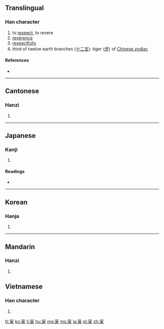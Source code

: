 ==Translingual==

===Han character===
{{Han char|rn=40|rad=宀|as=08|sn=11|four=3080<sub>6</sub>|canj=十一中金 (JMLC)}}

# to [[respect]], to revere
# [[reverence]]
# [[respectfully]]
# third of twelve earth branches ([[十二支]]): tiger ([[虎]]) of [[W:Chinese zodiac|Chinese zodiac]]

====References====
* {{Han ref|kx=0288.050|dkj=07204|dj=0570.010|hdz=20936.160|uh=5BC5|ud=23493|bh=B147|bd=45383}}

----

==Cantonese==

===Hanzi===
{{yue-hanzi|jyut=[[jan4]]|y=yan4}}

# {{defn|lang=yue|sort=宀08}}

----

==Japanese==

===Kanji===
{{ja-kanji|grade=|rs=宀08}}

# {{defn|lang=ja|sort=宀08}}

====Readings====
* {{ja-readings|on=[[いん]] (in)|kun=[[とら]] (tora)}}

----

==Korean==

===Hanja===
{{ko-hanja|hangeul=[[인]], [[이]]|rv=in, i|mr=in, i}}

# {{defn|lang=ko|sort=宀08}}

----

==Mandarin==

===Hanzi===
{{cmn-hanzi|pin=[[yín]] ([[yin2]])|wg=yin<sup>2</sup>}}

# {{defn|lang=cmn|sort=宀08}}

==Vietnamese==
===Han character===
{{vi-hantu|[[dần]]|rs=宀03}}

# {{defn|lang=vi|sort=宀03}}

[[fr:寅]]
[[ko:寅]]
[[li:寅]]
[[hu:寅]]
[[mg:寅]]
[[ms:寅]]
[[ja:寅]]
[[pl:寅]]
[[zh:寅]]